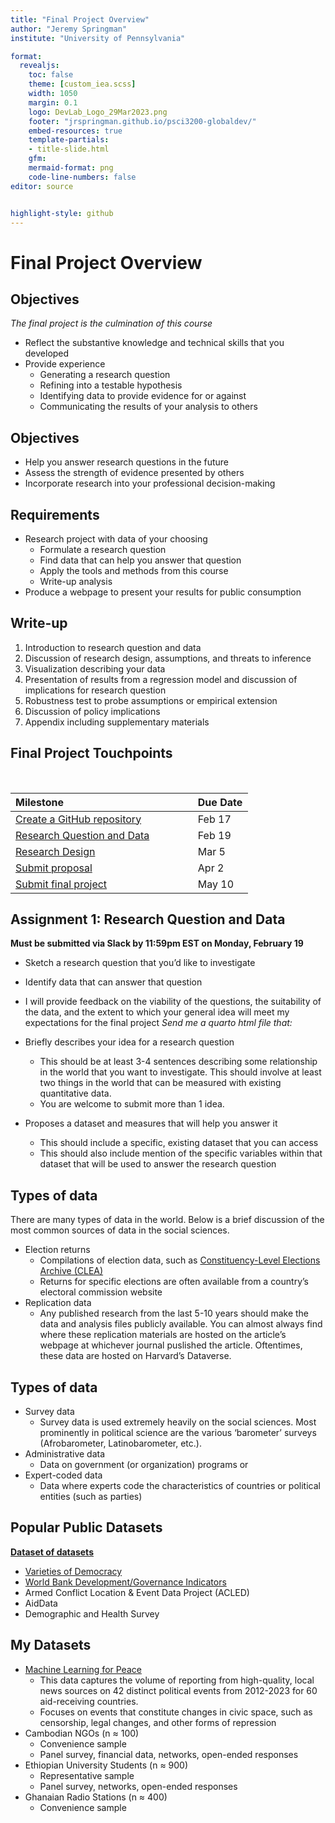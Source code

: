 ```yaml
---
title: "Final Project Overview"
author: "Jeremy Springman"
institute: "University of Pennsylvania"

format:
  revealjs:
    toc: false
    theme: [custom_iea.scss]
    width: 1050
    margin: 0.1
    logo: DevLab_Logo_29Mar2023.png
    footer: "jrspringman.github.io/psci3200-globaldev/"
    embed-resources: true
    template-partials:
    - title-slide.html
    gfm:
    mermaid-format: png
    code-line-numbers: false
editor: source


highlight-style: github
---
```



# Final Project Overview

## Objectives

*The final project is the culmination of this course*

- Reflect the substantive knowledge and technical skills that you developed
- Provide experience
  + Generating a research question
  + Refining into a testable hypothesis
  + Identifying data to provide evidence for or against
  + Communicating the results of your analysis to others

## Objectives

- Help you answer research questions in the future
- Assess the strength of evidence presented by others
- Incorporate research into your professional decision-making

## Requirements

- Research project with data of your choosing
  + Formulate a research question
  + Find data that can help you answer that question
  + Apply the tools and methods from this course
  + Write-up analysis
- Produce a webpage to present your results for public consumption 

## Write-up

1. Introduction to research question and data
2. Discussion of research design, assumptions, and threats to inference
3. Visualization describing your data
4. Presentation of results from a regression model and discussion of implications for research question 
5. Robustness test to probe assumptions or empirical extension
6. Discussion of policy implications
7. Appendix including supplementary materials

## Final Project Touchpoints

\

| Milestone                    | Due Date|
|:-----------------------------|:--------|
| [Create a GitHub repository](https://jrspringman.github.io/psci3200-globaldev/assignments/02_gitrepo.html)| Feb 17 |
| [Research Question and Data](https://jrspringman.github.io/psci3200-globaldev/assignments/03_fprqd.html)  | Feb 19 |
| [Research Design](https://jrspringman.github.io/psci3200-globaldev/assignments/04_fpdesign.html)          | Mar 5  |
| [Submit proposal](https://jrspringman.github.io/psci3200-globaldev/assignments/05_fptest.html)            | Apr 2  |
| [Submit final project](https://jrspringman.github.io/psci3200-globaldev/assignments/final_project.html)   | May 10 |


## Assignment 1: Research Question and Data

**Must be submitted via Slack by 11:59pm EST on Monday, February 19**

- Sketch a research question that you'd like to investigate
- Identify data that can answer that question
- I will provide feedback on the viability of the questions, the suitability of the data, and the extent to which your general idea will meet my expectations for the final project
*Send me a quarto html file that:*

- Briefly describes your idea for a research question
  + This should be at least 3-4 sentences describing some relationship in the world that you want to investigate. This should involve at least two things in the world that can be measured with existing quantitative data.
  + You are welcome to submit more than 1 idea. 
- Proposes a dataset and measures that will help you answer it
  + This should include a specific, existing dataset that you can access
  + This should also include mention of the specific variables within that dataset that will be used to answer the research question


## Types of data

There are many types of data in the world. Below is a brief discussion of the most common sources of data in the social sciences. 

- Election returns
  + Compilations of election data, such as [Constituency-Level Elections Archive (CLEA)](https://electiondataarchive.org/)
  + Returns for specific elections are often available from a country's electoral commission website
- Replication data
  + Any published research from the last 5-10 years should make the data and analysis files publicly available. You can almost always find where these replication materials are hosted on the article's webpage at whichever journal puslished the article. Oftentimes, these data are hosted on Harvard's Dataverse.

## Types of data

- Survey data
  + Survey data is used extremely heavily on the social sciences. Most prominently in political science are the various 'barometer' surveys (Afrobarometer, Latinobarometer, etc.).
- Administrative data
  + Data on government (or organization) programs or 
- Expert-coded data
  + Data where experts code the characteristics of countries or political entities (such as parties) 


## Popular Public Datasets

**[Dataset of datasets](https://github.com/erikgahner/PolData/blob/master/PolData.csv)**

- [Varieties of Democracy](https://github.com/vdeminstitute/vdemdata)
- [World Bank Development/Governance Indicators](https://cran.r-project.org/web/packages/WDI/WDI.pdf)
- Armed Conflict Location & Event Data Project (ACLED)
- AidData
- Demographic and Health Survey


## My Datasets

- [Machine Learning for Peace](mlpeace.org)
  + This data captures the volume of reporting from high-quality, local news sources on 42 distinct political events from 2012-2023 for 60 aid-receiving countries. 
  + Focuses on events that constitute changes in civic space, such as censorship, legal changes, and other forms of repression
- Cambodian NGOs (n $\approx$ 100)
  + Convenience sample
  + Panel survey, financial data, networks, open-ended responses
- Ethiopian University Students (n $\approx$ 900)
  + Representative sample
  + Panel survey, networks, open-ended responses
- Ghanaian Radio Stations (n $\approx$ 400)
  + Convenience sample


